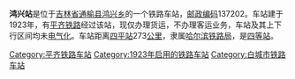 {{unreferenced|time=2018-12-08T04:46:58+00:00}}
{{noteTA
|1=zh-cn:始发车次; zh-hk:列車班次;
|2=zh-cn:车次; zh-hk:班次;
}}
{{Infobox China railway station 
|车站名称 = 鸿兴站
|车站名称拼音 = 
|车站地址 = [[吉林省|吉林省]][[通榆县|通榆县]]
|归属 = [[哈尔滨铁路局|哈尔滨铁路局]]
|车站等级 = [[四等站_(中铁)|四等站]]
|线路 = [[平齐铁路|平齐铁路]]
}}
'''鸿兴站'''是位于[[吉林省|吉林省]][[通榆县|通榆县]][[鸿兴乡|鸿兴乡]]的一个铁路车站，[[邮政编码|邮政编码]]137202。车站建于1923年，有[[平齐铁路|平齐铁路]]经过该站，现仅办理货运，不办理客运业务，车站及其上下行区间均未[[电气化|电气化]]。车站距离[[四平站|四平站]]273[[公里|公里]]，隶属[[哈尔滨铁路局|哈尔滨铁路局]]，是[[四等站_(中铁)|四等站]]。

{{start rail box}}
{{s-inop|[[胡家店站|胡家店站]]}}
{{s-line|[[平齐铁路|平齐铁路]]}}
{{s-inop|[[二龙山站|二龙山站]]}}
{{end box}}
{{平齐铁路}}
{{铁路车站小作品}}
{{吉林小作品}}

[[Category:平齐铁路车站|Category:平齐铁路车站]]
[[Category:1923年启用的铁路车站|Category:1923年启用的铁路车站]]
[[Category:白城市铁路车站|Category:白城市铁路车站]]